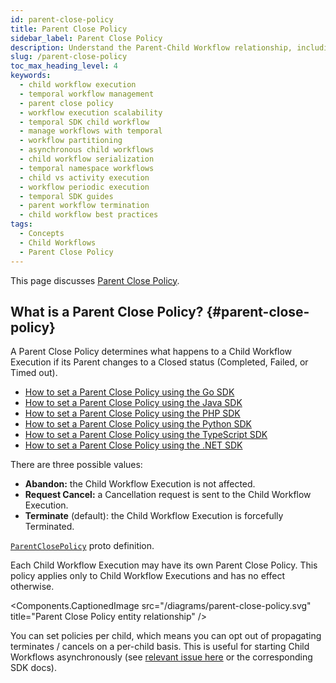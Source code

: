 ```yaml
---
id: parent-close-policy
title: Parent Close Policy
sidebar_label: Parent Close Policy
description: Understand the Parent-Child Workflow relationship, including when to use Child Workflows and Parent Close Policies. 
slug: /parent-close-policy
toc_max_heading_level: 4
keywords:
  - child workflow execution
  - temporal workflow management
  - parent close policy
  - workflow execution scalability
  - temporal SDK child workflow
  - manage workflows with temporal
  - workflow partitioning
  - asynchronous child workflows
  - child workflow serialization
  - temporal namespace workflows
  - child vs activity execution
  - workflow periodic execution
  - temporal SDK guides
  - parent workflow termination
  - child workflow best practices
tags:
  - Concepts
  - Child Workflows
  - Parent Close Policy
---
```


This page discusses [Parent Close Policy](#parent-close-policy).

## What is a Parent Close Policy? {#parent-close-policy}

A Parent Close Policy determines what happens to a Child Workflow Execution if its Parent changes to a Closed status (Completed, Failed, or Timed out).

- [How to set a Parent Close Policy using the Go SDK](/develop/go/child-workflows#parent-close-policy)
- [How to set a Parent Close Policy using the Java SDK](/develop/java/child-workflows#parent-close-policy)
- [How to set a Parent Close Policy using the PHP SDK](/develop/php/child-workflows#parent-close-policy)
- [How to set a Parent Close Policy using the Python SDK](/develop/python/child-workflows#parent-close-policy)
- [How to set a Parent Close Policy using the TypeScript SDK](/develop/typescript/child-workflows#parent-close-policy)
- [How to set a Parent Close Policy using the .NET SDK](/develop/dotnet/child-workflows#parent-close-policy)

There are three possible values:

- **Abandon:** the Child Workflow Execution is not affected.
- **Request Cancel:** a Cancellation request is sent to the Child Workflow Execution.
- **Terminate** (default): the Child Workflow Execution is forcefully Terminated.

[`ParentClosePolicy`](https://github.com/temporalio/api/blob/c1f04d0856a3ba2995e92717607f83536b5a44f5/temporal/api/enums/v1/workflow.proto#L44) proto definition.

Each Child Workflow Execution may have its own Parent Close Policy.
This policy applies only to Child Workflow Executions and has no effect otherwise.

<Components.CaptionedImage
    src="/diagrams/parent-close-policy.svg"
    title="Parent Close Policy entity relationship"
    />

You can set policies per child, which means you can opt out of propagating terminates / cancels on a per-child basis.
This is useful for starting Child Workflows asynchronously (see [relevant issue here](https://community.temporal.io/t/best-way-to-create-an-async-child-workflow/114) or the corresponding SDK docs).

